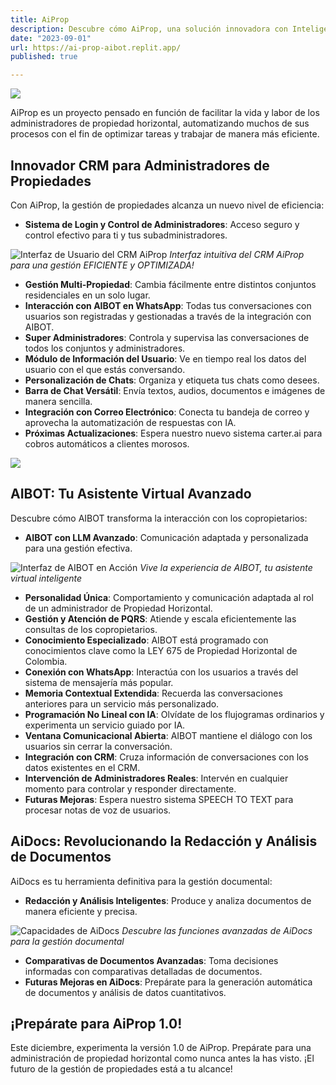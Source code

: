 ```yaml
---
title: AiProp
description: Descubre cómo AiProp, una solución innovadora con Inteligencia Artificial, está redefiniendo la administración de propiedades en Colombia, haciéndola más inteligente, eficiente y adaptada a tus necesidades.
date: "2023-09-01"
url: https://ai-prop-aibot.replit.app/
published: true

---
```


[![](https://urbano-beta.mawie.co/wp-content/uploads/2023/11/Captura-de-pantalla-2023-11-27-005635.png)](https://ai-prop-aibot.replit.app/)

AiProp es un proyecto pensado en función de facilitar la vida y labor de los administradores de propiedad horizontal, automatizando muchos de sus procesos con el fin de optimizar tareas y trabajar de manera más eficiente.

## Innovador CRM para Administradores de Propiedades

Con AiProp, la gestión de propiedades alcanza un nuevo nivel de eficiencia:

- **Sistema de Login y Control de Administradores**: Acceso seguro y control efectivo para ti y tus subadministradores.

![Interfaz de Usuario del CRM AiProp](https://urbano-beta.mawie.co/wp-content/uploads/2023/11/dashboard-1.png)
*Interfaz intuitiva del CRM AiProp para una gestión EFICIENTE y OPTIMIZADA!*

- **Gestión Multi-Propiedad**: Cambia fácilmente entre distintos conjuntos residenciales en un solo lugar.
- **Interacción con AIBOT en WhatsApp**: Todas tus conversaciones con usuarios son registradas y gestionadas a través de la integración con AIBOT.
- **Super Administradores**: Controla y supervisa las conversaciones de todos los conjuntos y administradores.
- **Módulo de Información del Usuario**: Ve en tiempo real los datos del usuario con el que estás conversando.
- **Personalización de Chats**: Organiza y etiqueta tus chats como desees.
- **Barra de Chat Versátil**: Envía textos, audios, documentos e imágenes de manera sencilla.
- **Integración con Correo Electrónico**: Conecta tu bandeja de correo y aprovecha la automatización de respuestas con IA.
- **Próximas Actualizaciones**: Espera nuestro nuevo sistema carter.ai para cobros automáticos a clientes morosos.

![](https://urbano-beta.mawie.co/wp-content/uploads/2023/11/5.-AiProp-CARTER.AI_.png)

## AIBOT: Tu Asistente Virtual Avanzado

Descubre cómo AIBOT transforma la interacción con los copropietarios:

- **AIBOT con LLM Avanzado**: Comunicación adaptada y personalizada para una gestión efectiva.

![Interfaz de AIBOT en Acción](https://urbano-beta.mawie.co/wp-content/uploads/2023/11/3.-AiProp-AIBOT.png)
*Vive la experiencia de AIBOT, tu asistente virtual inteligente*

- **Personalidad Única**: Comportamiento y comunicación adaptada al rol de un administrador de Propiedad Horizontal.
- **Gestión y Atención de PQRS**: Atiende y escala eficientemente las consultas de los copropietarios.
- **Conocimiento Especializado**: AIBOT está programado con conocimientos clave como la LEY 675 de Propiedad Horizontal de Colombia.
- **Conexión con WhatsApp**: Interactúa con los usuarios a través del sistema de mensajería más popular.
- **Memoria Contextual Extendida**: Recuerda las conversaciones anteriores para un servicio más personalizado.
- **Programación No Lineal con IA**: Olvídate de los flujogramas ordinarios y experimenta un servicio guiado por IA.
- **Ventana Comunicacional Abierta**: AIBOT mantiene el diálogo con los usuarios sin cerrar la conversación.
- **Integración con CRM**: Cruza información de conversaciones con los datos existentes en el CRM.
- **Intervención de Administradores Reales**: Intervén en cualquier momento para controlar y responder directamente.
- **Futuras Mejoras**: Espera nuestro sistema SPEECH TO TEXT para procesar notas de voz de usuarios.

## AiDocs: Revolucionando la Redacción y Análisis de Documentos

AiDocs es tu herramienta definitiva para la gestión documental:

- **Redacción y Análisis Inteligentes**: Produce y analiza documentos de manera eficiente y precisa.

![Capacidades de AiDocs](https://urbano-beta.mawie.co/wp-content/uploads/2023/11/4.-AiProp-AIDOCS.png)
*Descubre las funciones avanzadas de AiDocs para la gestión documental*

- **Comparativas de Documentos Avanzadas**: Toma decisiones informadas con comparativas detalladas de documentos.
- **Futuras Mejoras en AiDocs**: Prepárate para la generación automática de documentos y análisis de datos cuantitativos.

## ¡Prepárate para AiProp 1.0!

Este diciembre, experimenta la versión 1.0 de AiProp. Prepárate para una administración de propiedad horizontal como nunca antes la has visto. ¡El futuro de la gestión de propiedades está a tu alcance!

